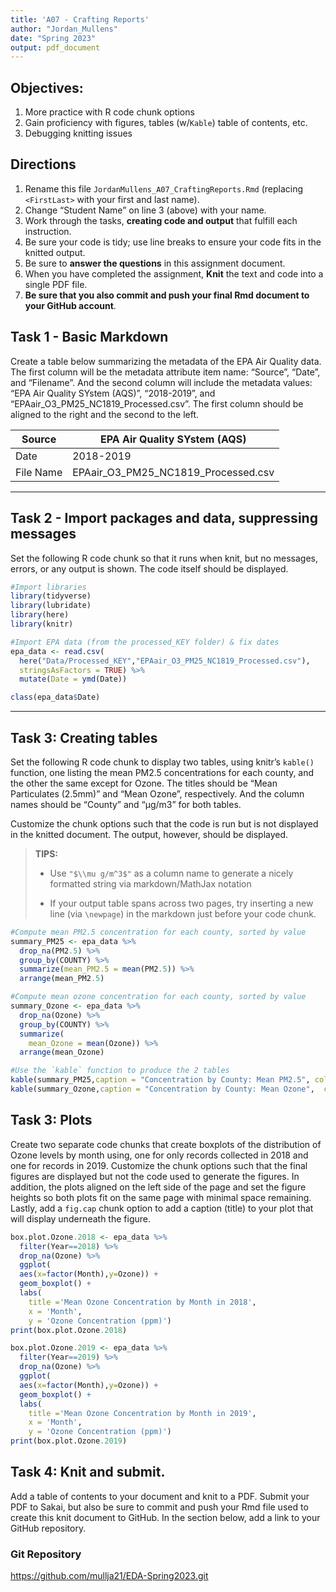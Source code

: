 ```yaml
---
title: 'A07 - Crafting Reports'
author: "Jordan_Mullens" 
date: "Spring 2023"
output: pdf_document
---
```


\tableofcontents
\listoffigures
\listoftables
\newpage

## Objectives:

1.  More practice with R code chunk options
2.  Gain proficiency with figures, tables (w/`Kable`) table of contents, etc.
3.  Debugging knitting issues

## Directions

1.  Rename this file `JordanMullens_A07_CraftingReports.Rmd` (replacing `<FirstLast>` with your first and last name).
2.  Change "Student Name" on line 3 (above) with your name.
3.  Work through the tasks, **creating code and output** that fulfill each instruction.
4.  Be sure your code is tidy; use line breaks to ensure your code fits in the knitted output.
5.  Be sure to **answer the questions** in this assignment document.
6.  When you have completed the assignment, **Knit** the text and code into a single PDF file.
7.  **Be sure that you also commit and push your final Rmd document to your GitHub account**.

\newpage

## Task 1 - Basic Markdown

Create a table below summarizing the metadata of the EPA Air Quality data. The first column will be the metadata attribute item name: "Source", "Date", and "Filename". And the second column will include the metadata values: "EPA Air Quality SYstem (AQS)", "2018-2019", and "EPAair_O3_PM25_NC1819_Processed.csv". The first column should be aligned to the right and the second to the left.

| Source    | EPA Air Quality SYstem (AQS)        |
|-----------|-------------------------------------|
| Date      | 2018-2019                           |
| File Name | EPAair_O3_PM25_NC1819_Processed.csv |

------------------------------------------------------------------------

## Task 2 - Import packages and data, suppressing messages

Set the following R code chunk so that it runs when knit, but no messages, errors, or any output is shown. The code itself should be displayed.

```r
#Import libraries
library(tidyverse)
library(lubridate)
library(here)
library(knitr)

#Import EPA data (from the processed_KEY folder) & fix dates
epa_data <- read.csv(
  here("Data/Processed_KEY","EPAair_O3_PM25_NC1819_Processed.csv"),
  stringsAsFactors = TRUE) %>% 
  mutate(Date = ymd(Date))

class(epa_data$Date)
```

------------------------------------------------------------------------

## Task 3: Creating tables

Set the following R code chunk to display two tables, using knitr's `kable()` function, one listing the mean PM2.5 concentrations for each county, and the other the same except for Ozone. The titles should be "Mean Particulates (2.5mm)" and "Mean Ozone", respectively. And the column names should be "County" and "µg/m3" for both tables.

Customize the chunk options such that the code is run but is not displayed in the knitted document. The output, however, should be displayed.

> **TIPS:**
>
> -   Use `"$\\mu g/m^3$"` as a column name to generate a nicely formatted string via markdown/MathJax notation
>
> -   If your output table spans across two pages, try inserting a new line (via `\newpage`) in the markdown just before your code chunk.

\newpage

```r
#Compute mean PM2.5 concentration for each county, sorted by value
summary_PM25 <- epa_data %>% 
  drop_na(PM2.5) %>% 
  group_by(COUNTY) %>% 
  summarize(mean_PM2.5 = mean(PM2.5)) %>% 
  arrange(mean_PM2.5)

#Compute mean ozone concentration for each county, sorted by value
summary_Ozone <- epa_data %>% 
  drop_na(Ozone) %>% 
  group_by(COUNTY) %>% 
  summarize(
    mean_Ozone = mean(Ozone)) %>% 
  arrange(mean_Ozone)

#Use the `kable` function to produce the 2 tables
kable(summary_PM25,caption = "Concentration by County: Mean PM2.5", col.names= c("County", "$\\mu g/m^3$"))
kable(summary_Ozone,caption = "Concentration by County: Mean Ozone",  col.names= c("County", "$\\mu g/m^3$"))

```

\newpage

## Task 3: Plots

Create two separate code chunks that create boxplots of the distribution of Ozone levels by month using, one for only records collected in 2018 and one for records in 2019. Customize the chunk options such that the final figures are displayed but not the code used to generate the figures. In addition, the plots aligned on the left side of the page and set the figure heights so both plots fit on the same page with minimal space remaining. Lastly, add a `fig.cap` chunk option to add a caption (title) to your plot that will display underneath the figure.

```r

box.plot.Ozone.2018 <- epa_data %>% 
  filter(Year==2018) %>%
  drop_na(Ozone) %>% 
  ggplot( 
  aes(x=factor(Month),y=Ozone)) +
  geom_boxplot() +
  labs(
    title ='Mean Ozone Concentration by Month in 2018',
    x = 'Month',
    y = 'Ozone Concentration (ppm)')
print(box.plot.Ozone.2018)

```

```r

box.plot.Ozone.2019 <- epa_data %>% 
  filter(Year==2019) %>%
  drop_na(Ozone) %>% 
  ggplot( 
  aes(x=factor(Month),y=Ozone)) +
  geom_boxplot() +
  labs(
    title ='Mean Ozone Concentration by Month in 2019',
    x = 'Month',
    y = 'Ozone Concentration (ppm)')
print(box.plot.Ozone.2019)

```

\newpage

## Task 4: Knit and submit.

Add a table of contents to your document and knit to a PDF. Submit your PDF to Sakai, but also be sure to commit and push your Rmd file used to create this knit document to GitHub. In the section below, add a link to your GitHub repository.

### Git Repository

<https://github.com/mullja21/EDA-Spring2023.git>
